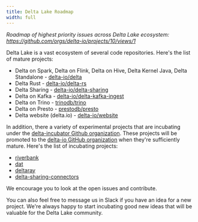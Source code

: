 ```yaml
---
title: Delta Lake Roadmap
width: full
---
```


*Roadmap of highest priority issues across Delta Lake ecosystem: https://github.com/orgs/delta-io/projects/10/views/1*

Delta Lake is a vast ecosystem of several code repositories. Here's the list of mature projects:

- Delta on Spark, Delta on Flink, Delta on Hive, Delta Kernel Java, Delta Standalone - [delta-io/delta](https://github.com/delta-io/delta)
- Delta Rust - [delta-io/delta-rs](https://github.com/delta-io/delta-rs)
- Delta Sharing - [delta-io/delta-sharing](https://github.com/delta-io/delta-sharing)
- Delta on Kafka - [delta-io/delta-kafka-ingest](https://github.com/delta-io/kafka-delta-ingest)
- Delta on Trino - [trinodb/trino](https://github.com/trinodb/trino/tree/master/plugin/trino-delta-lake/)
- Delta on Presto - [prestodb/presto](https://github.com/prestodb/presto/tree/master/presto-delta)
- Delta website (delta.io) - [delta-io/website](https://github.com/delta-io/website)

In addition, there a variety of experimental projects that are incubating under the [delta-incubator Github organization](https://github.com/delta-incubator/). These projects will be promoted to the [delta-io GitHub organization](https://github.com/delta-io/) when they're sufficiently mature. Here's the list of incubating projects:

- [riverbank](https://github.com/delta-incubator/riverbank)
- [dat](https://github.com/delta-incubator/dat)
- [deltaray](https://github.com/delta-incubator/deltaray)
- [delta-sharing-connectors](https://github.com/delta-incubator/delta-sharing-connectors)

We encourage you to look at the open issues and contribute.

You can also feel free to message us in Slack if you have an idea for a new project. We're always happy to start incubating good new ideas that will be valuable for the Delta Lake community.
